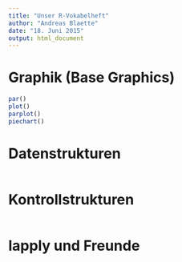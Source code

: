 ```yaml
---
title: "Unser R-Vokabelheft"
author: "Andreas Blaette"
date: "18. Juni 2015"
output: html_document
---
```


Graphik (Base Graphics)
=======

```r
par()
plot()
parplot()
piechart()
```


Datenstrukturen
===============

```r
```

Kontrollstrukturen
==================

```r
```

lapply und Freunde
==================

```r
```
